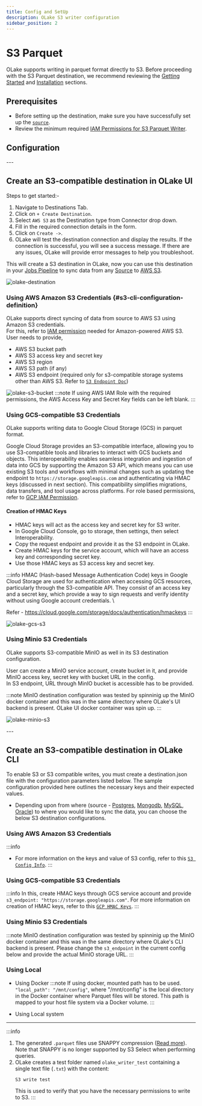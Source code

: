 ```yaml
---
title: Config and SetUp
description: OLake S3 writer configuration
sidebar_position: 2
---
```


# S3 Parquet

OLake supports writing in parquet format directly to S3. Before proceeding with the S3 Parquet destination, we recommend reviewing the [Getting Started](/docs/getting-started/quickstart) and [Installation](/docs/install/olake-ui) sections.

## Prerequisites
- Before setting up the destination, make sure you have successfully set up the [`source`](/docs/getting-started/creating-first-pipeline#2-configure-source).
- Review the minimum required [IAM Permissions for S3 Parquet Writer](/docs/writers/parquet/permission).

## Configuration

<Tabs groupId="S3-parquet" queryString="S3">

<TabItem value="OLake-UI" label="OLake UI" default>

<S3ConfigUIDetails/>
---

## Create an S3-compatible destination in OLake UI

Steps to get started:-

1. Navigate to Destinations Tab.
2. Click on `+ Create Destination`.
3. Select `AWS S3` as the Destination type from Connector drop down.
4. Fill in the required connection details in the form.
5. Click on `Create ->`.
6. OLake will test the destination connection and display the results. If the connection is successful, you will see a success message. If there are any issues, OLake will provide error messages to help you troubleshoot.


This will create a S3 destination in OLake, now you can use this destination in your [Jobs Pipeline](../../jobs/overview) to sync data from any [Source](../../connectors/overview) to [AWS S3](../../writers/parquet/s3).

![olake-destination](/img/docs/s3/s3-destination.png)


### Using AWS Amazon S3 Credentials {#s3-cli-configuration-definition}

OLake supports direct syncing of data from source to AWS S3 using Amazon S3 credentials.\
For this, refer to [IAM permission](/docs/writers/parquet/permission) needed for Amazon-powered AWS S3.
User needs to provide,
- AWS S3 bucket path
- AWS S3 access key and secret key
- AWS S3 region
- AWS S3 path (if any)
- AWS S3 endpoint (required only for s3-compatible storage systems other than AWS S3. Refer to [`S3 Endpoint Doc`](https://docs.aws.amazon.com/general/latest/gr/s3.html))

![olake-s3-bucket](/img/docs/s3/olake-s3-bucket.webp)
:::note
If using AWS IAM Role with the required permissions, the AWS Access Key and Secret Key fields can be left blank.
:::

### Using GCS-compatible S3 Credentials

OLake supports writing data to Google Cloud Storage (GCS) in parquet format. 

Google Cloud Storage provides an S3-compatible interface, allowing you to use S3-compatible tools and libraries to interact with GCS buckets and objects. This interoperability enables seamless integration and ingestion of data into GCS by supporting the Amazon S3 API, which means you can use existing S3 tools and workflows with minimal changes such as updating the endpoint to `https://storage.googleapis.com` and authenticating via HMAC keys (discussed in next section). This compatibility simplifies migrations, data transfers, and tool usage across platforms.
For role based permissions, refer to [GCP IAM Permission](/docs/writers/parquet/permission#2-gcs-google-cloud-storage-iam-policy).

#### Creation of HMAC Keys

- HMAC keys will act as the access key and secret key for S3 writer. 
- In Google Cloud Console, go to storage, then settings, then select Interoperability.
- Copy the request endpoint and provide it as the S3 endpoint in OLake.
- Create HMAC keys for the service account, which will have an access key and corresponding secret key.
- Use those HMAC keys as S3 access key and secret key.

:::info
HMAC (Hash-based Message Authentication Code) keys in Google Cloud Storage are used for authentication when accessing GCS resources, particularly through the S3-compatible API. They consist of an access key and a secret key, which provide a way to sign requests and verify identity without using Google account credentials. \

Refer - https://cloud.google.com/storage/docs/authentication/hmackeys
:::

![olake-gcs-s3](/img/docs/s3/GCS-HMAC-Keys.png)

### Using Minio S3 Credentials

OLake supports S3-compatible MinIO as well in its S3 destination configuration.

User can create a MinIO service account, create bucket in it, and provide MinIO access key, secret key with bucket URL in the config. \
In S3 endpoint, URL through MinIO bucket is accessible has to be provided.

:::note
MinIO destination configuration was tested by spinninig up the MinIO docker container and this was in the same directory where OLake's UI backend is present. 
OLake UI docker container was spin up.
:::

![olake-minio-s3](/img/docs/s3/s3-minio-config.png)
</TabItem>

<TabItem value="OLake-CLI" label="OLake CLI" default>

<S3ConfigDetails/>
---

## Create an S3-compatible destination in OLake CLI

To enable S3 or S3 compatible writes, you must create a destination.json file with the configuration parameters listed below. The sample configuration provided here outlines the necessary keys and their expected values.
- Depending upon from where (source - [Postgres](../../connectors/postgres/config), [Mongodb](../../connectors/mongodb/config), [MySQL](../../connectors/mysql/config), [Oracle](../../connectors/oracle/config)) to where you would like to sync the data, you can choose the below S3 destination configurations.

### Using AWS Amazon S3 Credentials
:::info
- For more information on the keys and value of S3 config, refer to this [`S3 Config Info`](#s3-cli-configuration-definition).
:::
<S3Config/>

### Using GCS-compatible S3 Credentials
:::info
In this, create HMAC keys through GCS service account and provide `s3_endpoint: "https://storage.googleapis.com"`. 
For more information on creation of HMAC keys, refer to this [`GCP HMAC Keys`](/docs/writers/parquet/config?S3=OLake-UI#creation-of-hmac-keys).
:::

<S3ConfigGCS/>

### Using Minio S3 Credentials
:::note
MinIO destination configuration was tested by spinninig up the MinIO docker container and this was in the same directory where OLake's CLI backend is present.
Please change the `s3_endpoint` in the current config below and provide the actual MinIO storage URL.
:::
<S3ConfigMinIO/>

### Using Local
- Using Docker
  :::note
  If using docker, mounted path has to be used. `"local_path": "/mnt/config"`, where "/mnt/config" is the local directory in the Docker container where Parquet files will be stored. This path is mapped to your host file system via a Docker volume.
  :::
  <DockerParquetConfig/>

- Using Local system
  <LocalParquetConfig/>

</TabItem>
</Tabs>

---

:::info
1. The generated `.parquet` files use SNAPPY compression ([Read more](https://en.wikipedia.org/wiki/Snappy_(compression))). Note that SNAPPY is no longer supported by S3 Select when performing queries.  
2. OLake creates a test folder named `olake_writer_test` containing a single text file (`.txt`) with the content:
   ```text
   S3 write test
   ```
   This is used to verify that you have the necessary permissions to write to S3.
:::